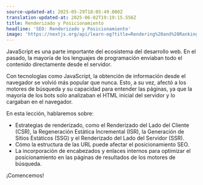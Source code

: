 ```yaml
---
source-updated-at: 2025-05-29T18:05:49.000Z
translation-updated-at: 2025-06-02T19:19:15.556Z
title: Renderizado y Posicionamiento
headline: 'SEO: Renderizado y Posicionamiento'
image: 'https://nextjs.org/api/learn-og?title=Rendering%20and%20Ranking&amp;chapter=10'
---
```


JavaScript es una parte importante del ecosistema del desarrollo web. En el pasado, la mayoría de los lenguajes de programación enviaban todo el contenido directamente desde el servidor.

Con tecnologías como JavaScript, la obtención de información desde el navegador se volvió más popular que nunca. Esto, a su vez, afectó a los motores de búsqueda y su capacidad para entender las páginas, ya que la mayoría de los bots solo analizaban el HTML inicial del servidor y lo cargaban en el navegador.

En esta lección, hablaremos sobre:

*   Estrategias de renderizado, como el Renderizado del Lado del Cliente (CSR), la Regeneración Estática Incremental (ISR), la Generación de Sitios Estáticos (SSG) y el Renderizado del Lado del Servidor (SSR).
*   Cómo la estructura de las URL puede afectar el posicionamiento SEO.
*   La incorporación de encabezados y enlaces internos para optimizar el posicionamiento en las páginas de resultados de los motores de búsqueda.

¡Comencemos!